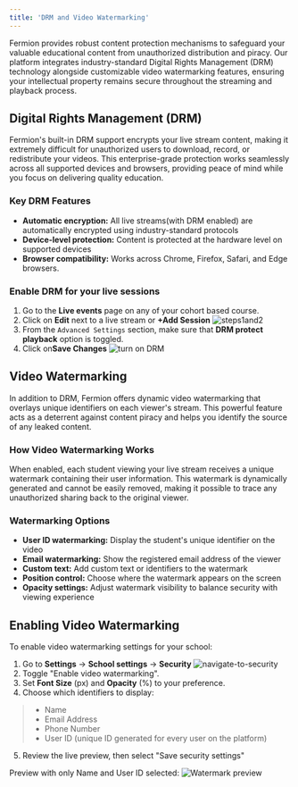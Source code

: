 ```yaml
---
title: 'DRM and Video Watermarking'
---
```

Fermion provides robust content protection mechanisms to safeguard your valuable educational content from unauthorized distribution and piracy. Our platform integrates industry-standard Digital Rights Management (DRM) technology alongside customizable video watermarking features, ensuring your intellectual property remains secure throughout the streaming and playback process.

## Digital Rights Management (DRM)

Fermion's built-in DRM support encrypts your live stream content, making it extremely difficult for unauthorized users to download, record, or redistribute your videos. This enterprise-grade protection works seamlessly across all supported devices and browsers, providing peace of mind while you focus on delivering quality education.

### Key DRM Features

- **Automatic encryption:** All live streams(with DRM enabled) are automatically encrypted using industry-standard protocols
- **Device-level protection:** Content is protected at the hardware level on supported devices
- **Browser compatibility:** Works across Chrome, Firefox, Safari, and Edge browsers.
### Enable DRM for your live sessions
1. Go to the **Live events** page on any of your cohort based course.
2. Click on **Edit** next to a live stream or **+Add Session**
![steps1and2](https://67d6ad5ef66ee0901532fd2f.storage.fermion.app/public-uncached/object-store-public-files/uploads/02-10-2025/Arc_zbT8lOIE8f.sgwbuo.png)
3. From the `Advanced Settings` section, make sure that **DRM protect playback** option is toggled.
4. Click on**Save Changes**
![turn on DRM](https://67d6ad5ef66ee0901532fd2f.storage.fermion.app/public-uncached/object-store-public-files/uploads/02-10-2025/Arc_UlpbU4rjPu.dtdivl.jpg)


## Video Watermarking

In addition to DRM, Fermion offers dynamic video watermarking that overlays unique identifiers on each viewer's stream. This powerful feature acts as a deterrent against content piracy and helps you identify the source of any leaked content.

### How Video Watermarking Works

When enabled, each student viewing your live stream receives a unique watermark containing their user information. This watermark is dynamically generated and cannot be easily removed, making it possible to trace any unauthorized sharing back to the original viewer.

### Watermarking Options

- **User ID watermarking:** Display the student's unique identifier on the video
- **Email watermarking:** Show the registered email address of the viewer
- **Custom text:** Add custom text or identifiers to the watermark
- **Position control:** Choose where the watermark appears on the screen
- **Opacity settings:** Adjust watermark visibility to balance security with viewing experience

## Enabling Video Watermarking

To enable video watermarking settings for your school:

1. Go to **Settings** → **School settings** → **Security**
![navigate-to-security](https://67d6ad5ef66ee0901532fd2f.storage.fermion.app/public-uncached/object-store-public-files/uploads/02-10-2025/Arc_GS0mZUYwH6.tzjfzv.jpg)
2.   Toggle "Enable video watermarking".
3.   Set **Font Size** (px) and **Opacity** (%) to your preference.
4.   Choose which identifiers to display:
>    -   Name
>    -   Email Address
>    -   Phone Number
>    -   User ID (unique ID generated for every user on the platform)
5.   Review the live preview, then select "Save security settings"

Preview with only Name and User ID selected:
![Watermark preview](https://67d6ad5ef66ee0901532fd2f.storage.fermion.app/public-uncached/object-store-public-files/uploads/11-09-2025/video-watermark.mqethn.png)